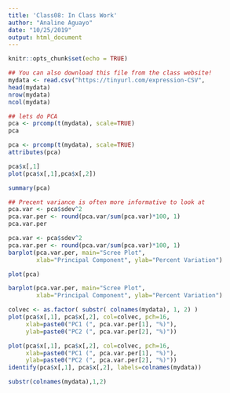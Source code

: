 ```yaml
---
title: 'Class08: In Class Work'
author: "Analine Aguayo"
date: "10/25/2019"
output: html_document
---
```


```r
knitr::opts_chunk$set(echo = TRUE)
```

```r
## You can also download this file from the class website! 
mydata <- read.csv("https://tinyurl.com/expression-CSV",                    row.names=1)
head(mydata) 
nrow(mydata)
ncol(mydata)
```

```r
## lets do PCA 
pca <- prcomp(t(mydata), scale=TRUE)
pca
```
```r
pca <- prcomp(t(mydata), scale=TRUE)
attributes(pca)
```

```r
pca$x[,1]
plot(pca$x[,1],pca$x[,2])
```

```r
summary(pca)
```

```r
## Precent variance is often more informative to look at
pca.var <- pca$sdev^2 
pca.var.per <- round(pca.var/sum(pca.var)*100, 1)
pca.var.per
```

```r
pca.var <- pca$sdev^2 
pca.var.per <- round(pca.var/sum(pca.var)*100, 1) 
barplot(pca.var.per, main="Scree Plot",               
        xlab="Principal Component", ylab="Percent Variation")
```

```r
plot(pca)
```

```r
barplot(pca.var.per, main="Scree Plot", 
        xlab="Principal Component", ylab="Percent Variation")
```

```r
colvec <- as.factor( substr( colnames(mydata), 1, 2) )
plot(pca$x[,1], pca$x[,2], col=colvec, pch=16, 
     xlab=paste0("PC1 (", pca.var.per[1], "%)"),
     ylab=paste0("PC2 (", pca.var.per[2], "%)"))
```
```r
plot(pca$x[,1], pca$x[,2], col=colvec, pch=16, 
     xlab=paste0("PC1 (", pca.var.per[1], "%)"), 
     ylab=paste0("PC2 (", pca.var.per[2], "%)"))
identify(pca$x[,1], pca$x[,2], labels=colnames(mydata))
```

```r
substr(colnames(mydata),1,2)
```

